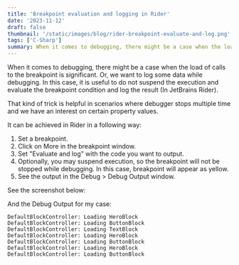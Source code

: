 ```yaml
---
title: 'Breakpoint evaluation and logging in Rider'
date: '2023-11-12'
draft: false
thumbnail: '/static/images/blog/rider-breakpoint-evaluate-and-log.png'
tags: ['C-Sharp']
summary: When it comes to debugging, there might be a case when the load of calls to the breakpoint is significant. Or, we want to log some data while debugging. In this case, it is useful to do not suspend the execution and evaluate the breakpoint condition and log the result (In JetBrains Rider).
---
```


When it comes to debugging, there might be a case when the load of calls to the breakpoint is significant. Or, we want to log some data while debugging. In this case, it is useful to do not suspend the execution and evaluate the breakpoint condition and log the result (In JetBrains Rider).

That kind of trick is helpful in scenarios where debugger stops multiple time and we have an interest on certain property values.

It can be achieved in Rider in a following way:

1. Set a breakpoint.
2. Click on More in the breakpoint window.
3. Set "Evaluate and log" with the code you want to output.
4. Optionally, you may suspend execution, so the breakpoint will not be stopped while debugging. In this case, breakpoint will appear as yellow.
5. See the output in the Debug > Debug Output window.

See the screenshot below:

<ArticleImage src="/static/images/blog/rider-breakpoint-evaluate-and-log.png" alt="Breakpoint evaluation and logging" />

And the Debug Output for my case:

```text
DefaultBlockController: Loading HeroBlock
DefaultBlockController: Loading ButtonBlock
DefaultBlockController: Loading TextBlock
DefaultBlockController: Loading HeroBlock
DefaultBlockController: Loading ButtonBlock
DefaultBlockController: Loading HeroBlock
DefaultBlockController: Loading ButtonBlock
```